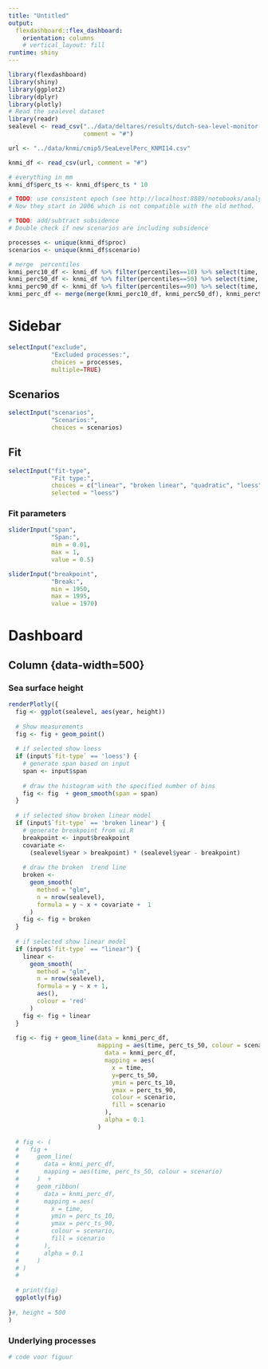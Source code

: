 ```yaml
---
title: "Untitled"
output: 
  flexdashboard::flex_dashboard:
    orientation: columns
    # vertical_layout: fill
runtime: shiny
---
```


```r
library(flexdashboard)
library(shiny)
library(ggplot2)
library(dplyr)
library(plotly)
# Read the sealevel dataset 
library(readr)
sealevel <- read_csv("../data/deltares/results/dutch-sea-level-monitor-export-2020-11-25.csv", 
                     comment = "#")

url <- "../data/knmi/cmip5/SeaLevelPerc_KNMI14.csv"

knmi_df <- read_csv(url, comment = "#")

# everything in mm
knmi_df$perc_ts <- knmi_df$perc_ts * 10

# TODO: use consistent epoch (see http://localhost:8889/notebooks/analysis/scenarios/scenario-vs-measurements.ipynb)
# Now they start in 2006 which is not compatible with the old method.

# TODO: add/subtract subsidence
# Double check if new scenarios are including subsidence

processes <- unique(knmi_df$proc)
scenarios <- unique(knmi_df$scenario)

# merge  percentiles
knmi_perc10_df <- knmi_df %>% filter(percentiles==10) %>% select(time, scenario, proc, perc_ts) %>%  rename(perc_ts_10=perc_ts)
knmi_perc50_df <- knmi_df %>% filter(percentiles==50) %>% select(time, scenario, proc, perc_ts) %>%  rename(perc_ts_50=perc_ts)
knmi_perc90_df <- knmi_df %>% filter(percentiles==90) %>% select(time, scenario, proc, perc_ts) %>%  rename(perc_ts_90=perc_ts)
knmi_perc_df <- merge(merge(knmi_perc10_df, knmi_perc50_df), knmi_perc90_df) %>% filter(proc=="Total")

```



Sidebar {.sidebar}
=======================================================================

```r
selectInput("exclude",
            "Excluded processes:",
            choices = processes,
            multiple=TRUE)

```

## Scenarios

```r
selectInput("scenarios",
            "Scenarios:",
            choices = scenarios)

```

## Fit

```r
selectInput("fit-type",
            "Fit type:",
            choices = c("linear", "broken linear", "quadratic", "loess"),
            selected = "loess")

```


### Fit parameters

```r
sliderInput("span",
            "Span:",
            min = 0.01,
            max = 1,
            value = 0.5)

```

```r
sliderInput("breakpoint",
            "Break:",
            min = 1950,
            max = 1995,
            value = 1970)
```


Dashboard
=======================================================================



Column {data-width=500} {.tabset}
-----------------------------------------------------------------------


### Sea surface height 

```r


renderPlotly({
  fig <- ggplot(sealevel, aes(year, height))
  
  # Show measurements
  fig <- fig + geom_point()
  
  # if selected show loess
  if (input$`fit-type` == 'loess') {
    # generate span based on input
    span <- input$span
    
    # draw the histogram with the specified number of bins
    fig <- fig  + geom_smooth(span = span)
  }
  
  # if selected show broken linear model
  if (input$`fit-type` == 'broken linear') {
    # generate breakpoint from ui.R
    breakpoint <- input$breakpoint
    covariate <-
      (sealevel$year > breakpoint) * (sealevel$year - breakpoint)
    
    # draw the broken  trend line
    broken <-
      geom_smooth(
        method = "glm",
        n = nrow(sealevel),
        formula = y ~ x + covariate +  1
      )
    fig <- fig + broken
  }
  
  # if selected show linear model
  if (input$`fit-type` == "linear") {
    linear <-
      geom_smooth(
        method = "glm",
        n = nrow(sealevel),
        formula = y ~ x + 1,
        aes(),
        colour = 'red'
      )
    fig <- fig + linear
  }
  
  fig <- fig + geom_line(data = knmi_perc_df,
                         mapping = aes(time, perc_ts_50, colour = scenario)) + geom_ribbon(
                           data = knmi_perc_df,
                           mapping = aes(
                             x = time,
                             y=perc_ts_50,
                             ymin = perc_ts_10,
                             ymax = perc_ts_90,
                             colour = scenario,
                             fill = scenario
                           ),
                           alpha = 0.1
                         )
  
  # fig <- (
  #   fig +
  #     geom_line(
  #       data = knmi_perc_df,
  #       mapping = aes(time, perc_ts_50, colour = scenario)
  #     )  +
  #     geom_ribbon(
  #       data = knmi_perc_df,
  #       mapping = aes(
  #         x = time,
  #         ymin = perc_ts_10,
  #         ymax = perc_ts_90,
  #         colour = scenario,
  #         fill = scenario
  #       ),
  #       alpha = 0.1
  #     )
  # )
  # 
  
  # print(fig)
  ggplotly(fig)
  
}#, height = 500
)


```


### Underlying processes

```r
# code voor figuur
```

